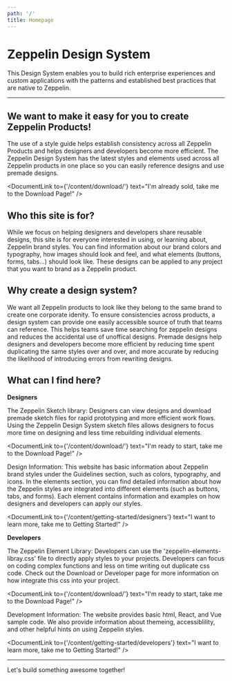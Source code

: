 ```yaml
---
path: '/'
title: Homepage
---
```



# Zeppelin Design System

This Design System enables you to build rich enterprise experiences and custom applications with the patterns and established best practices that are native to Zeppelin.

---

## We want to make it easy for you to create Zeppelin Products!

The use of a style guide helps establish consistency across all Zeppelin Products and helps designers and developers become more efficient. The Zeppelin Design System has the latest styles and elements used across all Zeppelin products in one place so you can easily reference designs and use premade designs.

<DocumentLink
  to={'/content/download/'}
  text="I'm already sold, take me to the Download Page!"
/>

## Who this site is for?

While we focus on helping designers and developers share reusable designs, this site is for everyone interested in using, or learning about, Zeppelin brand styles. You can find information about our brand colors and typography, how images should look and feel, and what elements (buttons, forms, tabs...) should look like. These designs can be applied to any project that you want to brand as a Zeppelin product.

## Why create a design system?

We want all Zeppelin products to look like they belong to the same brand to create one corporate idenity. To ensure consistencies across products, a design system can provide one easily accessible source of truth that teams can reference. This helps teams save time searching for zeppelin designs and reduces the accidental use of unoffical designs. Premade designs help designers and developers become more efficient by reducing time spent duplicating the same styles over and over, and more accurate by reducing the likelihood of introducing errors from rewriting designs.

## What can I find here?

**Designers**

The Zeppelin Sketch library: Designers can view designs and download premade sketch files for rapid prototyping and more efficient work flows. Using the Zeppelin Design System sketch files allows designers to focus more time on designing and less time rebuilding individual elements.

<DocumentLink
  to={'/content/download/'}
  text="I'm ready to start, take me to the Download Page!"
/>

Design Information: This website has basic information about Zeppelin brand styles under the Guidelines section, such as colors, typography, and icons. In the elements section, you can find detailed information about how the Zeppelin styles are integrated into different elements (such as buttons, tabs, and forms). Each element contains information and examples on how designers and developers can apply our styles.

<DocumentLink
  to={'/content/getting-started/designers'}
  text="I want to learn more, take me to Getting Started!"
/>

**Developers**

The Zeppelin Element Library: Developers can use the 'zeppelin-elements-libray.css' file to directly apply styles to your projects. Developers can focus on coding complex functions and less on time writing out duplicate css code. Check out the Download or Developer page for more information on how integrate this css into your project.

<DocumentLink
  to={'/content/download/'}
  text="I'm ready to start, take me to the Download Page!"
/>

Development Information: The website provides basic html, React, and Vue sample code. We also provide information about themeing, accessiblility, and other helpful hints on using Zeppelin styles.

<DocumentLink
  to={'/content/getting-started/developers'}
  text="I want to learn more, take me to Getting Started!"
/>

---

Let's build something awesome together!
